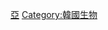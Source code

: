 {{Catnav|頁面分類|各種主題的頁面分類|按國家分類|各國生物|各國植物}}
{{Catnav|頁面分類|各種主題的頁面分類|按國家分類|各國生物|韓國生物}}

[[Category:各國植物|亞]]
[[Category:韓國生物|Category:韓國生物]]